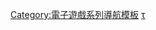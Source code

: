 {{Navbox
| name = 魔城傳說系列
| title = 魔城傳說系列
| state = {{{state|autocollapse}}}
| bodyclass = hlist

| list1  =
* {{link-ja|魔城傳說|魔城伝説}}
* {{link-ja|魔城傳說II 嘉里烏斯的迷宮|魔城伝説II ガリウスの迷宮|II 嘉里烏斯的迷宮}}
* {{link-ja|魔城傳說II 大魔司教嘉里烏斯|魔城伝説II 大魔司教ガリウス|II 大魔司教嘉里烏斯}}
* {{link-ja|魔城傳說III|シャロム 魔城伝説III 完結編|III}}

}}<noinclude>
{{collapsible option}}

{{DEFAULTSORT:Knightmare}}
[[Category:電子遊戲系列導航模板]]
[[Category:魔城傳說系列|τ]]
</noinclude>